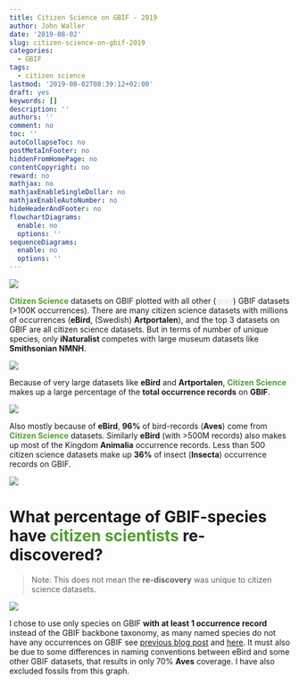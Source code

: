 ```yaml
---
title: Citizen Science on GBIF - 2019
author: John Waller
date: '2019-08-02'
slug: citizen-science-on-gbif-2019
categories:
  - GBIF
tags:
  - citizen science
lastmod: '2019-08-02T08:39:12+02:00'
draft: yes
keywords: []
description: ''
authors: ''
comment: no
toc: ''
autoCollapseToc: no
postMetaInFooter: no
hiddenFromHomePage: no
contentCopyright: no
reward: no
mathjax: no
mathjaxEnableSingleDollar: no
mathjaxEnableAutoNumber: no
hideHeaderAndFooter: no
flowchartDiagrams:
  enable: no
  options: ''
sequenceDiagrams:
  enable: no
  options: ''
---
```



![](/post/2019-08-02-citizen-science-on-gbif-2019_files/datasetSpace.svg)

<span style="color:#509E2F"><b>Citizen Science</b></span> datasets on GBIF plotted with all other (<span style="color:#E8E8E8"><b>gray</b></span>) GBIF datasets (>100K occurrences). There are many citizen science datasets with millions of occurrences (**eBird**, (Swedish) **Artportalen**), and the top 3 datasets on GBIF are all citizen science datasets. But in terms of number of unique species, only **iNaturalist** competes with large museum datasets like **Smithsonian NMNH**. 

![](/post/2019-08-02-citizen-science-on-gbif-2019_files/datasetSpeciesRank.svg)

Because of very large datasets like **eBird** and **Artportalen**, <span style="color:#509E2F"><b>Citizen Science</b></span> makes up a large percentage of the <span style="color:#231F20"><b>total occurrence records</b></span> on **GBIF**. 


![](/post/2019-08-02-citizen-science-on-gbif-2019_files/growthOfCitizenScienceSlide.svg)


Also mostly because of **eBird**, **96%** of bird-records (**Aves**) come from <span style="color:#509E2F"><b>Citizen Science</b></span> datasets. Similarly **eBird** (with >500M records) also makes up most of the Kingdom **Animalia** occurrence records. Less than 500 citizen science datasets make up **36%** of insect (**Insecta**) occurrence records on GBIF. 

![](/post/2019-08-02-citizen-science-on-gbif-2019_files/percentageRecordsCS.svg)


# What percentage of GBIF-species have <span style="color:#509E2F"><b>citizen scientists</b></span> re-discovered? 

> Note: This does not mean the **re-discovery** was unique to citizen science datasets. 

![](/post/2019-08-02-citizen-science-on-gbif-2019_files/percentageSpeciesCS.svg)


I chose to use only species on GBIF **with at least 1 occurrence record** instead of the GBIF backbone taxonomy, as many named species do not have any occurrences on GBIF see [previous blog post](https://data-blog.gbif.org/post/gbif-checklist-datasets-and-data-gaps/) and [here](https://data-blog.gbif.org/post/2019-04-23-gbif-checklist-datasets-and-data-gaps_files/popularGroupsCoverageBackbone.svg). It must also be due to some differences in naming conventions between eBird and some other GBIF datasets, that results in only 70% **Aves** coverage. I have also excluded fossils from this graph.



<!--more-->
